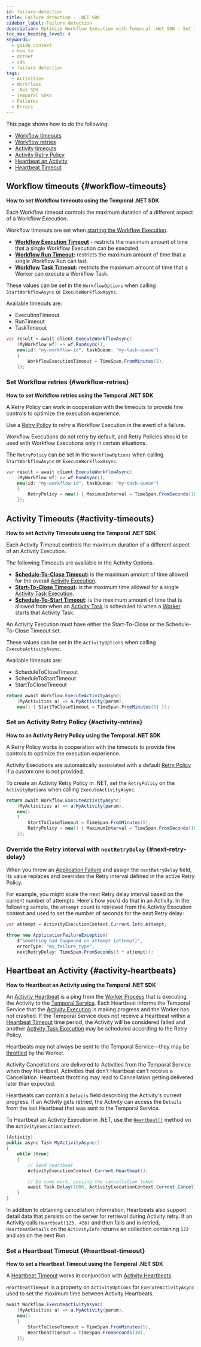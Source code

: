 ```yaml
---
id: failure-detection
title: Failure detection - .NET SDK
sidebar_label: Failure detection
description: Optimize Workflow Execution with Temporal .Net SDK - Set Timeouts, Retry Policies, and manage Activity Heartbeats efficiently.
toc_max_heading_level: 4
keywords:
  - guide context
  - how to
  - dotnet
  - sdk
  - failure detection
tags:
  - Activities
  - Workflows
  - .Net SDK
  - Temporal SDKs
  - Failures
  - Errors
---
```


This page shows how to do the following:

- [Workflow timeouts](#workflow-timeouts)
- [Workflow retries](#workflow-retries)
- [Activity timeouts](#activity-timeouts)
- [Activity Retry Policy](#activity-retries)
- [Heartbeat an Activity](#activity-heartbeats)
- [Heartbeat Timeout](#heartbeat-timeout)

## Workflow timeouts {#workflow-timeouts}

**How to set Workflow timeouts using the Temporal .NET SDK**

Each Workflow timeout controls the maximum duration of a different aspect of a Workflow Execution.

Workflow timeouts are set when [starting the Workflow Execution](#workflow-timeouts).

- **[Workflow Execution Timeout](/encyclopedia/detecting-workflow-failures#workflow-execution-timeout)** - restricts the maximum amount of time that a single Workflow Execution can be executed.
- **[Workflow Run Timeout](/encyclopedia/detecting-workflow-failures#workflow-run-timeout):** restricts the maximum amount of time that a single Workflow Run can last.
- **[Workflow Task Timeout](/encyclopedia/detecting-workflow-failures#workflow-task-timeout):** restricts the maximum amount of time that a Worker can execute a Workflow Task.

These values can be set in the `WorkflowOptions` when calling `StartWorkflowAsync` or `ExecuteWorkflowAsync`.

Available timeouts are:

- ExecutionTimeout
- RunTimeout
- TaskTimeout

```csharp
var result = await client.ExecuteWorkflowAsync(
    (MyWorkflow wf) => wf.RunAsync(),
    new(id: "my-workflow-id", taskQueue: "my-task-queue")
    {
        WorkflowExecutionTimeout = TimeSpan.FromMinutes(5),
    });
```

### Set Workflow retries {#workflow-retries}

**How to set Workflow retries using the Temporal .NET SDK**

A Retry Policy can work in cooperation with the timeouts to provide fine controls to optimize the execution experience.

Use a [Retry Policy](/encyclopedia/retry-policies) to retry a Workflow Execution in the event of a failure.

Workflow Executions do not retry by default, and Retry Policies should be used with Workflow Executions only in certain situations.

The `RetryPolicy` can be set in the `WorkflowOptions` when calling `StartWorkflowAsync` or `ExecuteWorkflowAsync`.

```csharp
var result = await client.ExecuteWorkflowAsync(
    (MyWorkflow wf) => wf.RunAsync(),
    new(id: "my-workflow-id", taskQueue: "my-task-queue")
    {
        RetryPolicy = new() { MaximumInterval = TimeSpan.FromSeconds(10) },
    });
```

## Activity Timeouts {#activity-timeouts}

**How to set Activity Timeouts using the Temporal .NET SDK**

Each Activity Timeout controls the maximum duration of a different aspect of an Activity Execution.

The following Timeouts are available in the Activity Options.

- **[Schedule-To-Close Timeout](/encyclopedia/detecting-activity-failures#schedule-to-close-timeout):** is the maximum amount of time allowed for the overall [Activity Execution](/activity-execution).
- **[Start-To-Close Timeout](/encyclopedia/detecting-activity-failures#start-to-close-timeout):** is the maximum time allowed for a single [Activity Task Execution](/tasks#activity-task-execution).
- **[Schedule-To-Start Timeout](/encyclopedia/detecting-activity-failures#schedule-to-start-timeout):** is the maximum amount of time that is allowed from when an [Activity Task](/tasks#activity-task) is scheduled to when a [Worker](/workers#worker) starts that Activity Task.

An Activity Execution must have either the Start-To-Close or the Schedule-To-Close Timeout set.

These values can be set in the `ActivityOptions` when calling `ExecuteActivityAsync`.

Available timeouts are:

- ScheduleToCloseTimeout
- ScheduleToStartTimeout
- StartToCloseTimeout

```csharp
return await Workflow.ExecuteActivityAsync(
    (MyActivities a) => a.MyActivity(param),
    new() { StartToCloseTimeout = TimeSpan.FromMinutes(5) });
```

### Set an Activity Retry Policy {#activity-retries}

**How to an Activity Retry Policy using the Temporal .NET SDK**

A Retry Policy works in cooperation with the timeouts to provide fine controls to optimize the execution experience.

Activity Executions are automatically associated with a default [Retry Policy](/encyclopedia/retry-policies) if a custom one is not provided.

To create an Activity Retry Policy in .NET, set the `RetryPolicy` on the `ActivityOptions` when calling `ExecuteActivityAsync`.

```csharp
return await Workflow.ExecuteActivityAsync(
    (MyActivities a) => a.MyActivity(param),
    new()
    {
        StartToCloseTimeout = TimeSpan.FromMinutes(5),
        RetryPolicy = new() { MaximumInterval = TimeSpan.FromSeconds(10) },
    });
```

### Override the Retry interval with `nextRetryDelay` {#next-retry-delay}

When you throw an [Application Failure](/references/failures#application-failure) and assign the `nextRetryDelay` field, its value replaces and overrides the Retry interval defined in the active Retry Policy.

For example, you might scale the next Retry delay interval based on the current number of attempts.
Here's how you'd do that in an Activity.
In the following sample, the `attempt` count is retrieved from the Activity Execution context and used to set the number of seconds for the next Retry delay:

```csharp
var attempt = ActivityExecutionContext.Current.Info.Attempt;

throw new ApplicationFailureException(
    $"Something bad happened on attempt {attempt}",
    errorType: "my_failure_type",
    nextRetryDelay: TimeSpan.FromSeconds(3 * attempt));
```

## Heartbeat an Activity {#activity-heartbeats}

**How to Heartbeat an Activity using the Temporal .NET SDK**

An [Activity Heartbeat](/encyclopedia/detecting-activity-failures#activity-heartbeat) is a ping from the [Worker Process](/workers#worker-process) that is executing the Activity to the [Temporal Service](/clusters).
Each Heartbeat informs the Temporal Service that the [Activity Execution](/activity-execution) is making progress and the Worker has not crashed.
If the Temporal Service does not receive a Heartbeat within a [Heartbeat Timeout](/encyclopedia/detecting-activity-failures#heartbeat-timeout) time period, the Activity will be considered failed and another [Activity Task Execution](/tasks#activity-task-execution) may be scheduled according to the Retry Policy.

Heartbeats may not always be sent to the Temporal Service—they may be [throttled](/encyclopedia/detecting-activity-failures#throttling) by the Worker.

Activity Cancellations are delivered to Activities from the Temporal Service when they Heartbeat. Activities that don't Heartbeat can't receive a Cancellation.
Heartbeat throttling may lead to Cancellation getting delivered later than expected.

Heartbeats can contain a `Details` field describing the Activity's current progress.
If an Activity gets retried, the Activity can access the `Details` from the last Heartbeat that was sent to the Temporal Service.

To Heartbeat an Activity Execution in .NET, use the [`Heartbeat()`](https://dotnet.temporal.io/api/Temporalio.Activities.ActivityExecutionContext.html#Temporalio_Activities_ActivityExecutionContext_Heartbeat_System_Object___) method on the `ActivityExecutionContext`.

```csharp
[Activity]
public async Task MyActivityAsync()
{
    while (true)
    {
        // Send heartbeat
        ActivityExecutionContext.Current.Heartbeat();

        // Do some work, passing the cancellation token
        await Task.Delay(1000, ActivityExecutionContext.Current.CancellationToken);
    }
}
```

In addition to obtaining cancellation information, Heartbeats also support detail data that persists on the server for retrieval during Activity retry.
If an Activity calls `Heartbeat(123, 456)` and then fails and is retried, `HeartbeatDetails` on the `ActivityInfo` returns an collection containing `123` and `456` on the next Run.

### Set a Heartbeat Timeout {#heartbeat-timeout}

**How to set a Heartbeat Timeout using the Temporal .NET SDK**

A [Heartbeat Timeout](/encyclopedia/detecting-activity-failures#heartbeat-timeout) works in conjunction with [Activity Heartbeats](/encyclopedia/detecting-activity-failures#activity-heartbeat).

`HeartbeatTimeout` is a property on `ActivityOptions` for `ExecuteActivityAsync` used to set the maximum time between Activity Heartbeats.

```csharp
await Workflow.ExecuteActivityAsync(
    (MyActivities a) => a.MyActivity(param),
    new()
    {
        StartToCloseTimeout = TimeSpan.FromMinutes(5),
        HeartbeatTimeout = TimeSpan.FromSeconds(30),
    });
```
